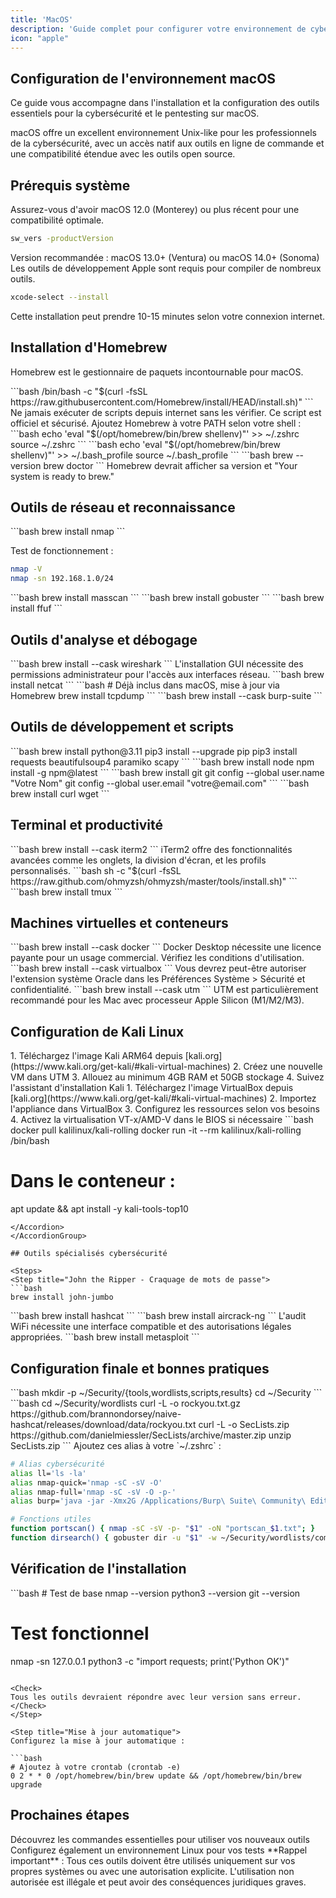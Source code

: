 ```yaml
---
title: 'MacOS'
description: 'Guide complet pour configurer votre environnement de cybersécurité sur macOS avec Homebrew et les outils essentiels'
icon: "apple"
---
```


## Configuration de l'environnement macOS

Ce guide vous accompagne dans l'installation et la configuration des outils essentiels pour la cybersécurité et le pentesting sur macOS.

<Info>
macOS offre un excellent environnement Unix-like pour les professionnels de la cybersécurité, avec un accès natif aux outils en ligne de commande et une compatibilité étendue avec les outils open source.
</Info>

## Prérequis système

<Steps>
<Step title="Vérifier la version macOS">
  Assurez-vous d'avoir macOS 12.0 (Monterey) ou plus récent pour une compatibilité optimale.
  
  ```bash
  sw_vers -productVersion
  ```
  
  <Check>
  Version recommandée : macOS 13.0+ (Ventura) ou macOS 14.0+ (Sonoma)
  </Check>
</Step>

<Step title="Installer Xcode Command Line Tools">
  Les outils de développement Apple sont requis pour compiler de nombreux outils.
  
  ```bash
  xcode-select --install
  ```
  
  <Note>
  Cette installation peut prendre 10-15 minutes selon votre connexion internet.
  </Note>
</Step>
</Steps>

## Installation d'Homebrew

Homebrew est le gestionnaire de paquets incontournable pour macOS.

<Steps>
<Step title="Installer Homebrew">
  ```bash
  /bin/bash -c "$(curl -fsSL https://raw.githubusercontent.com/Homebrew/install/HEAD/install.sh)"
  ```
  
  <Warning>
  Ne jamais exécuter de scripts depuis internet sans les vérifier. Ce script est officiel et sécurisé.
  </Warning>
</Step>

<Step title="Configurer le PATH">
  Ajoutez Homebrew à votre PATH selon votre shell :
  
  <Tabs>
  <Tab title="zsh (par défaut)">
    ```bash
    echo 'eval "$(/opt/homebrew/bin/brew shellenv)"' >> ~/.zshrc
    source ~/.zshrc
    ```
  </Tab>
  
  <Tab title="bash">
    ```bash
    echo 'eval "$(/opt/homebrew/bin/brew shellenv)"' >> ~/.bash_profile
    source ~/.bash_profile
    ```
  </Tab>
  </Tabs>
</Step>

<Step title="Vérifier l'installation">
  ```bash
  brew --version
  brew doctor
  ```
  
  <Check>
  Homebrew devrait afficher sa version et "Your system is ready to brew."
  </Check>
</Step>
</Steps>

## Outils de réseau et reconnaissance

<Steps>
<Step title="Nmap - Scanner de ports">
  ```bash
  brew install nmap
  ```
  
  Test de fonctionnement :
  ```bash
  nmap -V
  nmap -sn 192.168.1.0/24
  ```
</Step>

<Step title="Masscan - Scanner haute vitesse">
  ```bash
  brew install masscan
  ```
</Step>

<Step title="Gobuster - Découverte de répertoires">
  ```bash
  brew install gobuster
  ```
</Step>

<Step title="FFuf - Web fuzzer moderne">
  ```bash
  brew install ffuf
  ```
</Step>
</Steps>

## Outils d'analyse et débogage

<Steps>
<Step title="Wireshark - Analyseur de paquets">
  ```bash
  brew install --cask wireshark
  ```
  
  <Note>
  L'installation GUI nécessite des permissions administrateur pour l'accès aux interfaces réseau.
  </Note>
</Step>

<Step title="Netcat - Couteau suisse réseau">
  ```bash
  brew install netcat
  ```
</Step>

<Step title="Tcpdump - Capture de paquets">
  ```bash
  # Déjà inclus dans macOS, mise à jour via Homebrew
  brew install tcpdump
  ```
</Step>

<Step title="Burp Suite Community">
  ```bash
  brew install --cask burp-suite
  ```
</Step>
</Steps>

## Outils de développement et scripts

<Steps>
<Step title="Python et outils associés">
  ```bash
  brew install python@3.11
  pip3 install --upgrade pip
  pip3 install requests beautifulsoup4 paramiko scapy
  ```
</Step>

<Step title="Node.js et npm">
  ```bash
  brew install node
  npm install -g npm@latest
  ```
</Step>

<Step title="Git - Contrôle de version">
  ```bash
  brew install git
  git config --global user.name "Votre Nom"
  git config --global user.email "votre@email.com"
  ```
</Step>

<Step title="Curl et Wget">
  ```bash
  brew install curl wget
  ```
</Step>
</Steps>

## Terminal et productivité

<Steps>
<Step title="iTerm2 - Terminal amélioré">
  ```bash
  brew install --cask iterm2
  ```
  
  <Tip>
  iTerm2 offre des fonctionnalités avancées comme les onglets, la division d'écran, et les profils personnalisés.
  </Tip>
</Step>

<Step title="Oh My Zsh - Framework Zsh">
  ```bash
  sh -c "$(curl -fsSL https://raw.github.com/ohmyzsh/ohmyzsh/master/tools/install.sh)"
  ```
</Step>

<Step title="Tmux - Multiplexeur de terminal">
  ```bash
  brew install tmux
  ```
</Step>
</Steps>

## Machines virtuelles et conteneurs

<Steps>
<Step title="Docker Desktop">
  ```bash
  brew install --cask docker
  ```
  
  <Warning>
  Docker Desktop nécessite une licence payante pour un usage commercial. Vérifiez les conditions d'utilisation.
  </Warning>
</Step>

<Step title="VirtualBox">
  ```bash
  brew install --cask virtualbox
  ```
  
  <Note>
  Vous devrez peut-être autoriser l'extension système Oracle dans les Préférences Système > Sécurité et confidentialité.
  </Note>
</Step>

<Step title="UTM - Virtualisation native Apple Silicon">
  ```bash
  brew install --cask utm
  ```
  
  <Tip>
  UTM est particulièrement recommandé pour les Mac avec processeur Apple Silicon (M1/M2/M3).
  </Tip>
</Step>
</Steps>

## Configuration de Kali Linux

<AccordionGroup>
<Accordion title="UTM (recommandé pour Apple Silicon)">
  1. Téléchargez l'image Kali ARM64 depuis [kali.org](https://www.kali.org/get-kali/#kali-virtual-machines)
  2. Créez une nouvelle VM dans UTM
  3. Allouez au minimum 4GB RAM et 50GB stockage
  4. Suivez l'assistant d'installation Kali
</Accordion>

<Accordion title="VirtualBox (processeurs Intel)">
  1. Téléchargez l'image VirtualBox depuis [kali.org](https://www.kali.org/get-kali/#kali-virtual-machines)
  2. Importez l'appliance dans VirtualBox
  3. Configurez les ressources selon vos besoins
  4. Activez la virtualisation VT-x/AMD-V dans le BIOS si nécessaire
</Accordion>

<Accordion title="Docker (pour tests rapides)">
  ```bash
  docker pull kalilinux/kali-rolling
  docker run -it --rm kalilinux/kali-rolling /bin/bash
  
  # Dans le conteneur :
  apt update && apt install -y kali-tools-top10
  ```
</Accordion>
</AccordionGroup>

## Outils spécialisés cybersécurité

<Steps>
<Step title="John the Ripper - Craquage de mots de passe">
  ```bash
  brew install john-jumbo
  ```
</Step>

<Step title="Hashcat - Craquage GPU">
  ```bash
  brew install hashcat
  ```
</Step>

<Step title="Aircrack-ng - Audit WiFi">
  ```bash
  brew install aircrack-ng
  ```
  
  <Warning>
  L'audit WiFi nécessite une interface compatible et des autorisations légales appropriées.
  </Warning>
</Step>

<Step title="Metasploit Framework">
  ```bash
  brew install metasploit
  ```
</Step>
</Steps>

## Configuration finale et bonnes pratiques

<Steps>
<Step title="Créer un dossier de travail">
  ```bash
  mkdir -p ~/Security/{tools,wordlists,scripts,results}
  cd ~/Security
  ```
</Step>

<Step title="Télécharger des wordlists">
  ```bash
  cd ~/Security/wordlists
  curl -L -o rockyou.txt.gz https://github.com/brannondorsey/naive-hashcat/releases/download/data/rockyou.txt
  curl -L -o SecLists.zip https://github.com/danielmiessler/SecLists/archive/master.zip
  unzip SecLists.zip
  ```
</Step>

<Step title="Alias utiles">
  Ajoutez ces alias à votre `~/.zshrc` :
  
  ```bash
  # Alias cybersécurité
  alias ll='ls -la'
  alias nmap-quick='nmap -sC -sV -O'
  alias nmap-full='nmap -sC -sV -O -p-'
  alias burp='java -jar -Xmx2G /Applications/Burp\ Suite\ Community\ Edition.app/Contents/java/app/burpsuite_community.jar'
  
  # Fonctions utiles
  function portscan() { nmap -sC -sV -p- "$1" -oN "portscan_$1.txt"; }
  function dirsearch() { gobuster dir -u "$1" -w ~/Security/wordlists/common.txt; }
  ```
</Step>
</Steps>

## Vérification de l'installation

<Steps>
<Step title="Test des outils principaux">
  ```bash
  # Test de base
  nmap --version
  python3 --version
  git --version
  
  # Test fonctionnel
  nmap -sn 127.0.0.1
  python3 -c "import requests; print('Python OK')"
  ```
  
  <Check>
  Tous les outils devraient répondre avec leur version sans erreur.
  </Check>
</Step>

<Step title="Mise à jour automatique">
  Configurez la mise à jour automatique :
  
  ```bash
  # Ajoutez à votre crontab (crontab -e)
  0 2 * * 0 /opt/homebrew/bin/brew update && /opt/homebrew/bin/brew upgrade
  ```
</Step>
</Steps>

## Prochaines étapes

<CardGroup cols={2}>
  <Card title="Cheat Sheet" icon="list" href="/essentiels/cheatsheet">
    Découvrez les commandes essentielles pour utiliser vos nouveaux outils
  </Card>
  <Card title="Guide Linux" icon="penguin" href="/os/linux">
    Configurez également un environnement Linux pour vos tests
  </Card>
</CardGroup>

<Warning>
**Rappel important** : Tous ces outils doivent être utilisés uniquement sur vos propres systèmes ou avec une autorisation explicite. L'utilisation non autorisée est illégale et peut avoir des conséquences juridiques graves.
</Warning>